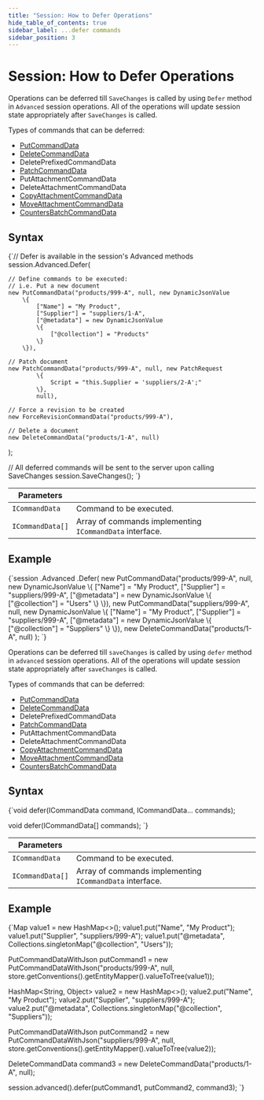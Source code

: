 ---
title: "Session: How to Defer Operations"
hide_table_of_contents: true
sidebar_label: ...defer commands
sidebar_position: 3
---




# Session: How to Defer Operations
<LanguageSwitcher supportedLanguages={supportedLanguages} />
<LanguageContent language="csharp">


Operations can be deferred till `SaveChanges` is called by using `Defer` method in `Advanced` session operations. All of the operations will update session state appropriately after `SaveChanges` is called.

Types of commands that can be deferred:

- [PutCommandData](../../../glossary/put-command-data.mdx)
- [DeleteCommandData](../../../glossary/delete-command-data.mdx)
- DeletePrefixedCommandData
- [PatchCommandData](../../../glossary/patch-command-data.mdx)
- PutAttachmentCommandData
- DeleteAttachmentCommandData
- [CopyAttachmentCommandData](../../../glossary/copy-attachment-command-data.mdx)
- [MoveAttachmentCommandData](../../../glossary/move-attachment-command-data.mdx)
- [CountersBatchCommandData](../../../glossary/counters-batch-command-data.mdx)

## Syntax

<TabItem value="defer_1" label="defer_1">
<CodeBlock language="csharp">
{`// Defer is available in the session's Advanced methods 
session.Advanced.Defer(
    
    // Define commands to be executed:
    // i.e. Put a new document
    new PutCommandData("products/999-A", null, new DynamicJsonValue
        \{
            ["Name"] = "My Product",
            ["Supplier"] = "suppliers/1-A",
            ["@metadata"] = new DynamicJsonValue
            \{
                ["@collection"] = "Products"
            \}
        \}),
    
    // Patch document
    new PatchCommandData("products/999-A", null, new PatchRequest
            \{
                Script = "this.Supplier = 'suppliers/2-A';"
            \},
            null),
    
    // Force a revision to be created
    new ForceRevisionCommandData("products/999-A"),
    
    // Delete a document
    new DeleteCommandData("products/1-A", null)
);

// All deferred commands will be sent to the server upon calling SaveChanges
session.SaveChanges();
`}
</CodeBlock>
</TabItem>

| Parameters | | |
| ------------- | ------------- | ----- |
| `ICommandData` | Command to be executed. |
| `ICommandData[]` | Array of commands implementing `ICommandData` interface. |

## Example

<TabItem value="defer_2" label="defer_2">
<CodeBlock language="csharp">
{`session
    .Advanced
    .Defer(
        new PutCommandData("products/999-A", null, new DynamicJsonValue
        \{
            ["Name"] = "My Product",
            ["Supplier"] = "suppliers/999-A",
            ["@metadata"] = new DynamicJsonValue
            \{
                ["@collection"] = "Users"
            \}
        \}),
        new PutCommandData("suppliers/999-A", null, new DynamicJsonValue
        \{
            ["Name"] = "My Product",
            ["Supplier"] = "suppliers/999-A",
            ["@metadata"] = new DynamicJsonValue
            \{
                ["@collection"] = "Suppliers"
            \}
        \}),
        new DeleteCommandData("products/1-A", null)
    );
`}
</CodeBlock>
</TabItem>


</LanguageContent>
<LanguageContent language="java">


Operations can be deferred till `saveChanges` is called by using `defer` method in `advanced` session operations. All of the operations will update session state appropriately after `saveChanges` is called.

Types of commands that can be deferred:

- [PutCommandData](../../../glossary/put-command-data.mdx)
- [DeleteCommandData](../../../glossary/delete-command-data.mdx)
- DeletePrefixedCommandData
- [PatchCommandData](../../../glossary/patch-command-data.mdx)
- PutAttachmentCommandData
- DeleteAttachmentCommandData
- [CopyAttachmentCommandData](../../../glossary/copy-attachment-command-data.mdx)
- [MoveAttachmentCommandData](../../../glossary/move-attachment-command-data.mdx)
- [CountersBatchCommandData](../../../glossary/counters-batch-command-data.mdx)

## Syntax

<TabItem value="defer_1" label="defer_1">
<CodeBlock language="java">
{`void defer(ICommandData command, ICommandData... commands);

void defer(ICommandData[] commands);
`}
</CodeBlock>
</TabItem>

| Parameters | | |
| ------------- | ------------- | ----- |
| `ICommandData` | Command to be executed. |
| `ICommandData[]` | Array of commands implementing `ICommandData` interface. |

## Example

<TabItem value="defer_2" label="defer_2">
<CodeBlock language="java">
{`Map<String, Object> value1 = new HashMap<>();
value1.put("Name", "My Product");
value1.put("Supplier", "suppliers/999-A");
value1.put("@metadata", Collections.singletonMap("@collection", "Users"));

PutCommandDataWithJson putCommand1 =
    new PutCommandDataWithJson("products/999-A",
        null,
        store.getConventions().getEntityMapper().valueToTree(value1));

HashMap<String, Object> value2 = new HashMap<>();
value2.put("Name", "My Product");
value2.put("Supplier", "suppliers/999-A");
value2.put("@metadata", Collections.singletonMap("@collection", "Suppliers"));

PutCommandDataWithJson putCommand2 =
    new PutCommandDataWithJson("suppliers/999-A",
        null,
        store.getConventions().getEntityMapper().valueToTree(value2));

DeleteCommandData command3 = new DeleteCommandData("products/1-A", null);

session.advanced().defer(putCommand1, putCommand2, command3);
`}
</CodeBlock>
</TabItem>


</LanguageContent>

<!---
### Session
- [What is a Session and How Does it Work](../../../client-api/session/what-is-a-session-and-how-does-it-work)
- [Storing Entities](../../../client-api/session/storing-entities)
- [Saving Changes](../../../client-api/session/saving-changes)


-->